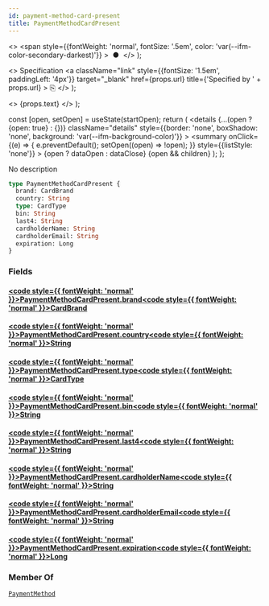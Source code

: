 ```yaml
---
id: payment-method-card-present
title: PaymentMethodCardPresent
---
```


  <>
    <span
      style={{fontWeight: 'normal', fontSize: '.5em', color: 'var(--ifm-color-secondary-darkest)'}}
    >
      &nbsp;●&nbsp;
    </span>
  </>
);

  <>
    Specification
    <a
      className="link"
      style={{fontSize: '1.5em', paddingLeft: '4px'}}
      target="_blank"
      href={props.url}
      title={'Specified by ' + props.url}
    >
      ⎘
    </a>
  </>
);

  <>
    <span className={props.class}>{props.text}</span>
  </>
);


  const [open, setOpen] = useState(startOpen);
  return (
    <details
      {...(open ? {open: true} : {})}
      className="details"
      style={{border: 'none', boxShadow: 'none', background: 'var(--ifm-background-color)'}}
    >
      <summary
        onClick={(e) => {
          e.preventDefault();
          setOpen((open) => !open);
        }}
        style={{listStyle: 'none'}}
      >
        {open ? dataOpen : dataClose}
      </summary>
      {open && children}
    </details>
  );
};

No description

```graphql
type PaymentMethodCardPresent {
  brand: CardBrand
  country: String
  type: CardType
  bin: String
  last4: String
  cardholderName: String
  cardholderEmail: String
  expiration: Long
}
```

### Fields

#### [<code style={{ fontWeight: 'normal' }}>PaymentMethodCardPresent.<b>brand</b></code>](#)<Bullet />[<code style={{ fontWeight: 'normal' }}><b>CardBrand</b></code>](/docs/apis/graphql/types/enums/card-brand.mdx) <Badge class="badge badge--secondary " text="enum"/>

#### [<code style={{ fontWeight: 'normal' }}>PaymentMethodCardPresent.<b>country</b></code>](#)<Bullet />[<code style={{ fontWeight: 'normal' }}><b>String</b></code>](/docs/apis/graphql/types/scalars/string.mdx) <Badge class="badge badge--secondary " text="scalar"/>

#### [<code style={{ fontWeight: 'normal' }}>PaymentMethodCardPresent.<b>type</b></code>](#)<Bullet />[<code style={{ fontWeight: 'normal' }}><b>CardType</b></code>](/docs/apis/graphql/types/enums/card-type.mdx) <Badge class="badge badge--secondary " text="enum"/>

#### [<code style={{ fontWeight: 'normal' }}>PaymentMethodCardPresent.<b>bin</b></code>](#)<Bullet />[<code style={{ fontWeight: 'normal' }}><b>String</b></code>](/docs/apis/graphql/types/scalars/string.mdx) <Badge class="badge badge--secondary " text="scalar"/>

#### [<code style={{ fontWeight: 'normal' }}>PaymentMethodCardPresent.<b>last4</b></code>](#)<Bullet />[<code style={{ fontWeight: 'normal' }}><b>String</b></code>](/docs/apis/graphql/types/scalars/string.mdx) <Badge class="badge badge--secondary " text="scalar"/>

#### [<code style={{ fontWeight: 'normal' }}>PaymentMethodCardPresent.<b>cardholderName</b></code>](#)<Bullet />[<code style={{ fontWeight: 'normal' }}><b>String</b></code>](/docs/apis/graphql/types/scalars/string.mdx) <Badge class="badge badge--secondary " text="scalar"/>

#### [<code style={{ fontWeight: 'normal' }}>PaymentMethodCardPresent.<b>cardholderEmail</b></code>](#)<Bullet />[<code style={{ fontWeight: 'normal' }}><b>String</b></code>](/docs/apis/graphql/types/scalars/string.mdx) <Badge class="badge badge--secondary " text="scalar"/>

#### [<code style={{ fontWeight: 'normal' }}>PaymentMethodCardPresent.<b>expiration</b></code>](#)<Bullet />[<code style={{ fontWeight: 'normal' }}><b>Long</b></code>](/docs/apis/graphql/types/scalars/long.mdx) <Badge class="badge badge--secondary " text="scalar"/>

### Member Of

[`PaymentMethod`](/docs/apis/graphql/types/objects/payment-method.mdx) <Badge class="badge badge--secondary badge--relation" text="object"/>
